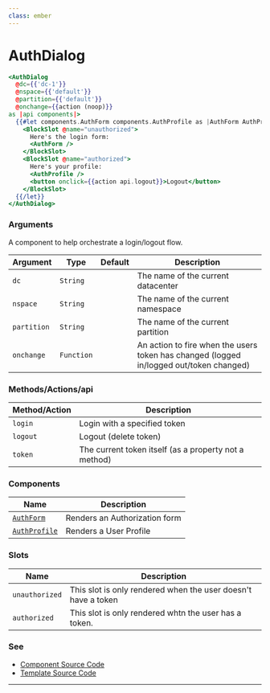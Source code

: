 ```yaml
---
class: ember
---
```

# AuthDialog

```hbs preview-template
<AuthDialog
  @dc={{'dc-1'}}
  @nspace={{'default'}}
  @partition={{'default'}}
  @onchange={{action (noop)}}
as |api components|>
  {{#let components.AuthForm components.AuthProfile as |AuthForm AuthProfile|}}
    <BlockSlot @name="unauthorized">
      Here's the login form:
      <AuthForm />
    </BlockSlot>
    <BlockSlot @name="authorized">
      Here's your profile:
      <AuthProfile />
      <button onclick={{action api.logout}}>Logout</button>
    </BlockSlot>
  {{/let}}
</AuthDialog>
```

### Arguments

A component to help orchestrate a login/logout flow.

| Argument | Type | Default | Description |
| --- | --- | --- | --- |
| `dc` | `String` | | The name of the current datacenter |
| `nspace` | `String` | | The name of the current namespace |
| `partition` | `String` | | The name of the current partition |
| `onchange` | `Function` | | An action to fire when the users token has changed (logged in/logged out/token changed) |

### Methods/Actions/api

| Method/Action |  Description |
| --- | --- |
| `login` | Login with a specified token |
| `logout` | Logout (delete token) |
| `token` | The current token itself (as a property not a method) |

### Components

| Name |  Description |
| --- | --- |
| [`AuthForm`](../auth-form/README.mdx) | Renders an Authorization form |
| [`AuthProfile`](../auth-profile/README.mdx) | Renders a User Profile |

### Slots

| Name  | Description |
| --- | --- |
| `unauthorized` | This slot is only rendered when the user doesn't have a token |
| `authorized`   | This slot is only rendered whtn the user has a token.|

### See

- [Component Source Code](./index.js)
- [Template Source Code](./index.hbs)

---
